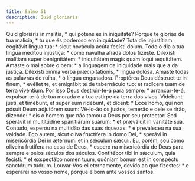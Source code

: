 ```yaml
---
title: Salmo 51
description: Quid gloriaris
---
```


<div class="side-by-side not-content">
  <span class="text-justify">
    Quid gloriáris in malítia, * qui potens es in iniquitáte?
  </span>
  <span class="text-justify">
    Porque te glorias de tua malícia, * tu que és poderoso em iniquidade?
  </span>
  <span class="text-justify">
    Tota die injustítiam cogitávit lingua tua: * sicut novácula acúta fecísti
    dolum.
  </span>
  <span class="text-justify">
    Todo o dia a tua língua meditou injustiça: * como navalha afiada dolos
    fizeste.
  </span>
  <span class="text-justify">
    Dilexísti malítiam super benignitátem: * iniquitátem magis quam loqui
    æquitátem.
  </span>
  <span class="text-justify">
    Amaste o mal sobre o bem: * a linguagem da iniquidade mais que a da justiça.
  </span>
  <span class="text-justify">
    Dilexísti ómnia verba præcipitatiónis, * lingua dolósa.
  </span>
  <span class="text-justify">
    Amaste todas as palavras de ruína, * ó língua enganadora.
  </span>
  <span class="text-justify">
    Proptérea Deus déstruet te in finem, * evéllet te, et emigrábit te de
    tabernáculo tuo: et radícem tuam de terra vivéntium.
  </span>
  <span class="text-justify">
    Por isso Deus destruir-te-á para sempre: * arrancar-te-á, expulsar-te-á de
    tua morada e a tua estirpe da terra dos vivos.
  </span>
  <span class="text-justify">
    Vidébunt justi, et timébunt, et super eum ridébunt, et dicent: * Ecce homo,
    qui non pósuit Deum adjutórem suum:
  </span>
  <span class="text-justify">
    Vê-lo-ão os justos, temerão e dele se rirão, dizendo: * eis o homem que não
    tomou a Deus por seu protector:
  </span>
  <span class="text-justify">
    Sed sperávit in multitúdine spanitiárum suárum: * et præváluit in vanitáte
    sua.
  </span>
  <span class="text-justify">
    Contudo, esperou na multidão das suas riquezas: * e prevaleceu na sua
    vaidade.
  </span>
  <span class="text-justify">
    Ego autem, sicut olíva fructífera in domo Dei, * sperávi in misericórdia Dei
    in ætérnum: et in sǽculum sǽculi.
  </span>
  <span class="text-justify">
    Eu, porém, sou como oliveira frutífera na casa de Deus, * espero na
    misericórdia de Deus para sempre e pelos séculos dos séculos.
  </span>
  <span class="text-justify">
    Confitébor tibi in sǽculum, quia fecísti: * et exspectábo nomen tuum,
    quóniam bonum est in conspéctu sanctórum tuórum.
  </span>
  <span class="text-justify">
    Louvar-Vos-ei eternamente, devido ao que fizestes: * e esperarei no vosso
    nome, porque é bom ante vossos santos.
  </span>
</div>
